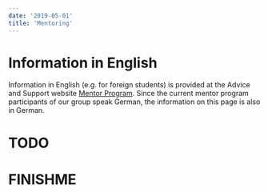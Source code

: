 ```yaml
---
date: '2019-05-01'
title: 'Mentoring'
---
```


# Information in English

Information in English (e.g. for foreign students) is provided at the Advice and Support website [Mentor Program](https://cs.uni-paderborn.de/en/studies/advice-and-support/mentor-program-for-foreign-students/).
Since the current mentor program participants of our group speak German, the information on this page is also in German.

# TODO

# FINISHME
